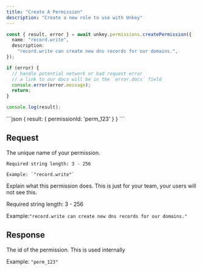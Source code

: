 ```yaml
---
title: "Create A Permission"
description: "Create a new role to use with Unkey"
---
```


<RequestExample>

```ts
const { result, error } = await unkey.permissions.createPermission({
  name: "record.write",
  description:
    "record.write can create new dns records for our domains.",
});

if (error) {
  // handle potential network or bad request error
  // a link to our docs will be in the `error.docs` field
  console.error(error.message);
  return;
}

console.log(result);
```

</RequestExample>

<ResponseExample>
```json
{
  result: {
      permissionId: 'perm_123'
    }
}
```
</ResponseExample>


## Request

<ParamField body="name" type="string" required>
    The unique name of your permission.

    Required string length: 3 - 256

    Example: `"record.write"`
</ParamField>

<ParamField body="description" type="string" >
 Explain what this permission does. This is just for your team, your users will not see this.

  Required string length: 3 - 256

  Example:`"record.write can create new dns records for our domains."`
</ParamField>

## Response

<ResponseField name="permissionId" type="string" required>
  The id of the permission. This is used internally

  Example: `"perm_123"`

</ResponseField>
